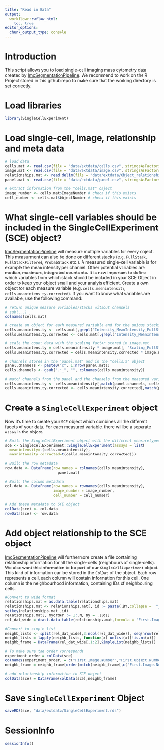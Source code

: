 ```yaml
---
title: "Read in Data"
output:
  workflowr::wflow_html:
    toc: true
editor_options:
  chunk_output_type: console
---
```


# Introduction
This script allows you to load single-cell imaging mass cytometry data created by [ImcSegmentationPipeline](github.com/BodenmillerGroup/ImcSegmentationPipeline). 
We recommend to work on the R Project stored in this github repo to make sure that the working directory is set correctly.

# Load libraries
```r
library(SingleCellExperiment)
```

# Load single-cell, image, relationship and meta data
```r
# load data 
cells.mat <- read.csv(file = "data/extdata/cells.csv", stringsAsFactors = FALSE)
image.mat <- read.csv(file = "data/extdata/image.csv", stringsAsFactors = FALSE)
relationships.mat <- read.delim(file = "data/extdata/Object_relationships.txt", stringsAsFactors = FALSE)
panel.mat <- read.csv(file = "data/extdata/panel.csv", stringsAsFactors = FALSE)

# extract information from the "cells.mat" object
image_number <- cells.mat$ImageNumber # check if this exists
cell_number <- cells.mat$ObjectNumber # check if this exists
```

# What single-cell variables should be included in the SingleCellExperiment (SCE) object?
[ImcSegmentationPipeline](github.com/BodenmillerGroup/ImcSegmentationPipeline) will measure multiple variables for every object. 
This measurment can also be done on different stacks (e.g. `FullStack`, `FullStackFiltered`, `ProbabStack` etc.). 
A measured single-cell variable is for example the mean intensity per channel. 
Other potential variables are median, maximum, integrated counts etc. 
It is now important to define which variables from which stack should be included in your SCE Object in order to keep your object small and your analyis efficient. 
Create a own object for each measure variable (e.g. `cells.meanintensity`, `cells.meanintensity.corrected`). 
If you want to know what variables are available, use the following command: 
```r
# return unique measure variables/stacks without channels
# sub(...)
colnames(cells.mat)
```
 
```r
# create an object for each measured variable and for the unique stacks
cells.meanintensity <- cells.mat[,grepl("Intensity_MeanIntensity_FullStackFiltered_", colnames(cells.mat))]
cells.meanintensity.corrected <- cells.mat[,grepl("Intensity_MeanIntensityCorrected_FullStackFiltered_", colnames(cells.mat))]

# scale the count data with the scaling factor stored in image.met
cells.meanintensity = cells.meanintensity * image.mat[, "Scaling_FullStackFiltered"][1]
cells.meanintensity.corrected = cells.meanintensity.corrected * image.mat[, "Scaling_FullStackFiltered"][1]

# channels stored in the "panel.mat" and in the "cells.X" object
panel.channels <- paste0("c", 1:nrow(panel.mat))
cells.channels <- gsub(".*_", "", colnames(cells.meanintensity))

# match channels from the panel and the channels from the measured variable
cells.meanintensity <- cells.meanintensity[,match(panel.channels, cells.channels)]
cells.meanintensity.corrected <- cells.meanintensity.corrected[,match(panel.channels, cells.channels)]
```

# Create a `SingleCellExperiment` object
Now it's time to create your `SCE` object which combines all the different facets of your data.
For each measured variable, there will be a separate `assay` in the object. 

```r
# Build the SingleCellExperiment object with the different measuretypes (= assays)
sce <- SingleCellExperiment::SingleCellExperiment(assays = list(
  meanintensity=t(cells.meanintensity),
  meanintensity_corrected=t(cells.meanintensity.corrected)))
  
# Build the row metadata
row.data <- DataFrame(row.names = colnames(cells.meanintensity),
                        panel.mat)
  
# Build the column metadata
col.data <- DataFrame(row.names = rownames(cells.meanintensity),
                      image_number = image_number,
                      cell_number = cell_number)
  
# Add these metadata to SCE object
colData(sce) <- col.data
rowData(sce) <- row.data
```

# Add object relationship to the SCE object
[ImcSegmentationPipeline](github.com/BodenmillerGroup/ImcSegmentationPipeline) will furthermore create a file containing relationship information for all the single-cells (neighbours of single-cells). 
We also want this information to be part of our `SingleCellExperiment` object. 
This kind of information can be stored in the `ColDat` of the object. 
Each row represents a cell, each column will contain information for this cell. 
One column is the neighbourhood information, containing IDs of neighbouring cells. 

```r
#Convert to wide format
relationships.mat = as.data.table(relationships.mat)
relationships.mat <- relationships.mat[, id := paste(.BY,collapse =  "_"), by=.(First.Image.Number,First.Object.Number)]
setkey(relationships.mat ,id)
relationships.mat[, myorder := 1:.N, by = .(id)]
rel_dat_wide = dcast.data.table(relationships.mat,formula = 'First.Image.Number + First.Object.Number ~ myorder', value.var = 'Second.Object.Number')

#Convert to simple list
neighb_lists <- split(rel_dat_wide[,3:ncol(rel_dat_wide)], seq(nrow(rel_dat_wide)))
neighb_lists = lapply(neighb_lists, function(x) unlist(x)[!is.na(x)])
neighb_frame = DataFrame(rel_dat_wide[,1:2],SimpleList(neighb_lists))

# To make sure the order corresponds 
experiment_order = colData(sce)
colnames(experiment_order) = c("First.Image.Number","First.Object.Number")
neighb_frame = neighb_frame[order(match(neighb_frame[,c("First.Image.Number","First.Object.Number")],experiment_order)),]

# add relationship information to SCE object
colData(sce) = DataFrame(colData(sce),neighb_frame)
```

# Save `SingleCellExperiment` Object
```r
saveRDS(sce, "data/extdata/SingleCellExperiment.rds")
```

# SessionInfo
```r
sessionInfo()
```

